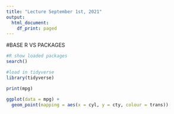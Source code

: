 ```yaml
---
title: "Lecture September 1st, 2021"
output:
  html_document:
    df_print: paged
---
```


#BASE R VS PACKAGES
  
```r
#R show loaded packages
search()

#load in tidyverse
library(tidyverse)
```

```r
print(mpg)
```

```r
ggplot(data = mpg) +
  geom_point(mapping = aes(x = cyl, y = cty, colour = trans))
```

